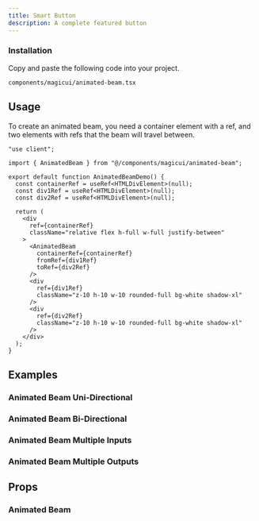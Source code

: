 ```yaml
---
title: Smart Button
description: A complete featured button
---
```


<Steps>

### Installation

Copy and paste the following code into your project.

```text
components/magicui/animated-beam.tsx
```


</Steps>

## Usage

To create an animated beam, you need a container element with a ref, and two elements with refs that the beam will travel between.

```tsx
"use client";

import { AnimatedBeam } from "@/components/magicui/animated-beam";

export default function AnimatedBeamDemo() {
  const containerRef = useRef<HTMLDivElement>(null);
  const div1Ref = useRef<HTMLDivElement>(null);
  const div2Ref = useRef<HTMLDivElement>(null);

  return (
    <div
      ref={containerRef}
      className="relative flex h-full w-full justify-between"
    >
      <AnimatedBeam
        containerRef={containerRef}
        fromRef={div1Ref}
        toRef={div2Ref}
      />
      <div
        ref={div1Ref}
        className="z-10 h-10 w-10 rounded-full bg-white shadow-xl"
      />
      <div
        ref={div2Ref}
        className="z-10 h-10 w-10 rounded-full bg-white shadow-xl"
      />
    </div>
  );
}
```

## Examples

### Animated Beam Uni-Directional



### Animated Beam Bi-Directional



### Animated Beam Multiple Inputs



### Animated Beam Multiple Outputs



## Props

### Animated Beam

